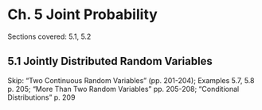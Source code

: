 # Ch. 5 Joint Probability {-}

Sections covered: 5.1, 5.2

## 5.1 Jointly Distributed Random Variables {-}

Skip: "Two Continuous Random Variables" (pp. 201-204); Examples 5.7, 5.8 p. 205; "More Than Two Random Variables" pp. 205-208; "Conditional Distributions" p. 209

